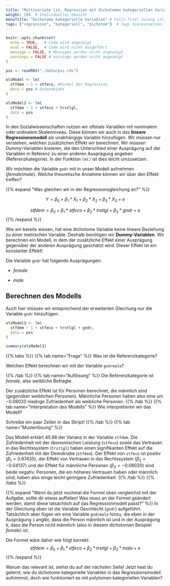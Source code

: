 ```yaml
---
title: "Multivariate lin. Regression mit dichotomen kategoriellen Variablen"  # Titel der Seite
weight: 104  # Individuelles Gewicht 
menuTitle: "Dichotome kategorielle Variablen" # Falls Titel zulang ist, hier Kurztitel
tags: ["regression", "kategoriell", "dichotom"]  # Tags hiereinsetzen; Kurzwort, was auf der Seite passsiert
---
```

```r
knitr::opts_chunk$set(
  echo = TRUE,   # Code wird angezeigt
  eval = FALSE,  # Code wird nicht ausgeführt
  message = FALSE, # Messages werden nicht angezeigt
  warnings = FALSE # warnings werden nicht angezeigt
)

pss <- readRDS("./data/pss.rds")

olsModel <- lm(
  stfdem ~ 1 + stfeco, #Formel der Regression
  data = pss # Datenobjekt
)  

olsModel2 <- lm(
  stfdem ~ 1 + stfeco + trstlgl,   
  data = pss
)      
```

In den Sozialwissenschaften nutzen wir oftmals Variablen mit nominalem oder ordinalem Skalenniveau. Diese können wir auch in das **lineare Regressionsmodell** als unabhängige Variable hinzufügen. Wir müssen nur verstehen, welchen zusätzlichen Effekt wir berechnen. Wir müssen *Dummy*-Variablen kreieren, die den Unterschied einer Ausprägung auf der Variablen in Referenz zu einer anderen Ausprägung angeben (Referenzkategorie). In der Funktion `lm()` ist dies leicht umzusetzen.

Wir möchten die Variable `gndr` mit in unser Modell aufnehmen (*female*/*male*). Welche theoretische Annahme können wir über den Effekt treffen?

{{% expand \"Was gleichen wir in der Regressionsgleichung an?\" %}}

$$Y = \beta_0 + \beta_1*X_1 + \beta_2*X_2 + \beta_3*X_3+ e$$

$$stfdem = \beta_0 + \beta_1*stfeco + \beta_2*trstlgl + \beta_3*gndr + e$$
{{% /expand %}}

Wie wir bereits wissen, hat eine dichotome Variable keine lineare Beziehung zu einer metrischen Variable. Deshalb benötigen wir **Dummy-Variablen**. Wir berechnen ein Modell, in dem der zusätzliche Effekt einer Ausprägung gegenüber der anderen Ausprägung geschätzt wird. Dieser Effekt ist ein 
konstanter Effekt!. 

Die Variable `gndr` hat folgende Ausprägungen:

- *female*

- *male*

## Berechnen des Modells
Auch hier müssen wir entsprechend der erweiterten Gleichung nur die Variable `gndr` hinzufügen:
```r
olsModel3 <- lm(
  stfdem ~ 1 + stfeco + trstlgl + gndr,   
  data = pss
)            

summary(olsModel3)
```

{{% tabs %}}
{{% tab name=\"Frage\" %}}
Was ist die Referenzkategorie? 

Welchen Effekt berechnen wir mit der Variable `gndrmale`?

{{% /tab %}}
{{% tab name=\"Auflösung\" %}}
Die Referenzkategorie ist *female*, also weibliche Befragte.

Der zusätzliche Effekt ist für Personen berechnet, die männlich sind (gegenüber weiblichen Personen). Männliche Personen haben also eine um $-0.08020$ niedrige Zufriedenheit als weibliche Personen.
{{% /tab %}}
{{% tab name=\"Interpretation des Modells\" %}}
Wie interpretieren wir das Modell?

Schreibe ein paar Zeilen in das Skript!
{{% /tab %}}
{{% tab name=\"Musterlösung\" %}}

Das Modell erklärt $45.98 %$ der Varianz in der Variable `stfdem`. Die Zufriedenheit mit der ökonomischen Leistung (`stfeco`) sowie das Vertrauen in das Rechtssystem (`trstlgl`) haben einen signifikanten Effekt auf die Zufriedenheit mit der Demokratie (`stfdem`). Der Effekt von `stfeco` ist positiv ($\beta_1 = 0.87435$), der Effekt von Vertrauen in das Rechtssystem ($\beta_2 = -0.04137$) und der Effekt für männliche Personen ($\beta_3 = -0.08020$) sind beide negativ. Personen, die ein höheres Vertrauen haben oder männlich sind, haben also einge leicht geringere Zufriedenheit. 
{{% /tab %}}
{{% /tabs %}}

{{% expand \"Wenn du jetzt nochmal die Formel oben vergleichst mit der Aufgabe, sollte dir etwas auffallen! Was muss an der Formel geändert werden, damit diese tatsächlich auf das Regressionmodell passt?\" %}}
In der Gleichung oben ist die Variable Geschlecht (`gndr`) aufgeführt. Tatsächlich aber fügen wir eine Variable `gndrmale` hinzu, die eben in der Ausprägung `1` angibt, dass die Person männlich ist und in der Ausprägung `0`, dass die Person nicht männlich (also in diesem dichotomen Beispiel *female*) ist. 

Die Formel wäre daher wie folgt korrekt:
$$stfdem = \beta_0 + \beta_1*stfeco + \beta_2*trstlgl + \beta_3*male + e$$
{{% /expand %}}

Warum das relevant ist, siehst du auf der nächsten Seite! Jetzt hast du gelernt, wie du dichotome kategorielle Variablen in das Regressionsmodell aufnimmst, doch wie funktioniert es mit polytomen kategoriellen Variablen?